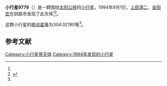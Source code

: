 {{Infobox planet
| bgcolour = #FFFFC0
| name = 9779
| symbol = 
| image = 
| caption = 
| discovery = yes
| discovery_ref = 
| discoverer = [[上田清二|上田清二]]、[[金田宏|金田宏]]
| discovery_site = [[钏路市|钏路市]] 
| discovered = 1994年9月1日
| designations = yes
| mp_name = 
| named_after = 
| alt_names = 1994 RA11/ 1954 PT / 1976 SA11 / 1997 ES54
| mp_category = [[主带小行星|主带小行星]]
| orbit_ref = <ref name="a">[http://ssd.jpl.nasa.gov/sbdb.cgi?sstr=9779 9779] {{Wayback|url=http://ssd.jpl.nasa.gov/sbdb.cgi?sstr=9779 |date=20210717080500 }}，小行星數據庫瀏覽器（JPL Small-Body Database Browser）－[[美国国家航空航天局|美国国家航空航天局]]喷气推进实验室</ref>
| epoch = 2456400.5 (2013年4月18日更新)
| aphelion = {{convert|2.8925151|AU|km|3|abbr=on|lk=out}}
| perihelion = {{convert|1.8299559|AU|km|3|abbr=on}}
| semimajor = {{convert|2.3612355|AU|km|3|abbr=on}}
| eccentricity = 0.2250007
| period = 1325.27917 [[日|日]]<br />3.63[[儒略年|儒略年]]
| avg_speed = 
| inclination = 2.49049
| asc_node = 334.63299
| mean_anomaly = 
| arg_peri = 304.02190
| satellites = 
| physical_characteristics = yes
| dimensions = 
| mass = 
| density = 
| surface_grav = 
| escape_velocity = 
| sidereal_day = 
| axial_tilt = 
| pole_ecliptic_lat = 
| pole_ecliptic_lon = 
| albedo = 
| temperatures= 
| temp_name1 = 
| mean_temp_1 = 
| max_temp_1 = 
| temp_name2 = 
| max_temp_2 = 
| spectral_type = 
| abs_magnitude = 304.02190
}}

'''小行星9779'''（{{lang-en|9779}}）是一颗围绕[[太阳|太阳]][[公转|公转]]的[[小行星|小行星]]。1994年9月1日，[[上田清二|上田清二]]、[[金田宏|金田宏]]在钏路市发现了此天体<ref name="a" /><ref>{{cite news|title=小行星列表|url=http://cfa-www.harvard.edu/iau/lists/NumberedMPs.txt|accessdate=2013-07-08|newspaper=哈佛大学|archive-date=2008-05-17|archive-url=https://web.archive.org/web/20080517010638/http://cfa-www.harvard.edu/iau/lists/NumberedMPs.txt|dead-url=no}}</ref>。

这颗小行星的[[绝对星等|绝对星等]]为304.02190等<ref name="a" />。

==参考文献==
{{reflist}}
{{Minor Planet Number|[[小行星9778|小行星9778]]|[[小行星9780|小行星9780]]}}

{{小天体}}

[[Category:小行星带天体|Category:小行星带天体]]
[[Category:1994年发现的小行星|Category:1994年发现的小行星]]

{{asteroid-stub}}